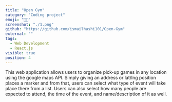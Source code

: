 ```yaml
---
title: "Open Gym"
category: "Coding project"
emoji: "👨‍💻"
screenshot: "./1.png"
github: "https://github.com/ismailhashi101/Open-Gym"
external: ""
tags:
  - Web Development
  - React.js
visible: true
position: 4
---
```


This web application allows users to organize pick-up games in any location using the google maps API. Simply giving an address or lat/lng position places a marker and from that, users can select what type of event will take place there from a list. Users can also select how many people are expected to attend, the time of the event, and name/description of it as well.
